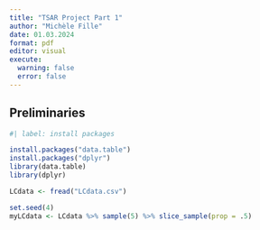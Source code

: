 ```yaml
---
title: "TSAR Project Part 1"
author: "Michèle Fille"
date: 01.03.2024
format: pdf
editor: visual
execute: 
  warning: false
  error: false
---
```


## Preliminaries

```r
#| label: install packages

install.packages("data.table") 
install.packages("dplyr") 
library(data.table) 
library(dplyr)

LCdata <- fread("LCdata.csv")

set.seed(4) 
myLCdata <- LCdata %>% sample(5) %>% slice_sample(prop = .5)
```
